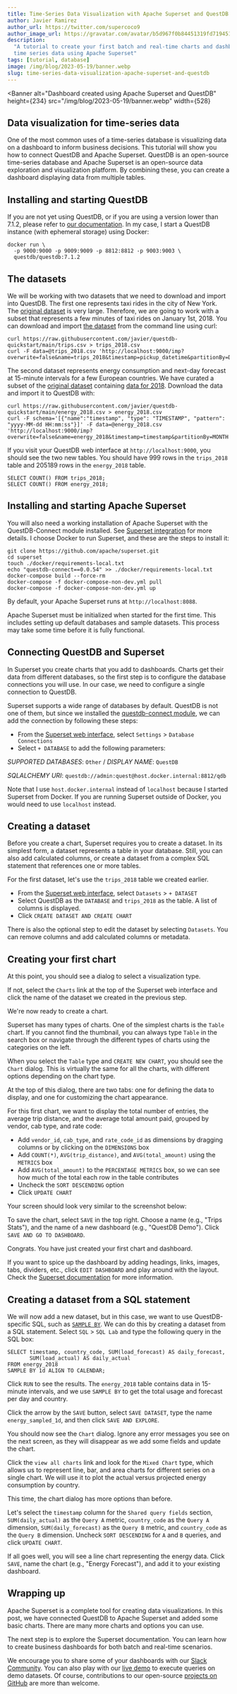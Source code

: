 ```yaml
---
title: Time-Series Data Visualization with Apache Superset and QuestDB
author: Javier Ramirez
author_url: https://twitter.com/supercoco9
author_image_url: https://gravatar.com/avatar/b5d967f0b84451319fd719451d19cc12.jpg?s=500
description:
  "A tutorial to create your first batch and real-time charts and dashboards for
  time series data using Apache Superset"
tags: [tutorial, database]
image: /img/blog/2023-05-19/banner.webp
slug: time-series-data-visualization-apache-superset-and-questdb
---
```



<Banner
  alt="Dashboard created using Apache Superset and QuestDB"
  height={234}
  src="/img/blog/2023-05-19/banner.webp"
  width={528}
></Banner>

## Data visualization for time-series data

One of the most common uses of a time-series database is visualizing data on a
dashboard to inform business decisions. This tutorial will show you how to
connect QuestDB and Apache Superset. QuestDB is an open-source time-series
database and Apache Superset is an open-source data exploration and
visualization platform. By combining these, you can create a dashboard
displaying data from multiple tables.

## Installing and starting QuestDB

If you are not yet using QuestDB, or if you are using a version lower than
7.1.2, please refer to [our documentation](/docs/get-started/docker/). In my
case, I start a QuestDB instance (with ephemeral storage) using Docker:

```shell
docker run \
  -p 9000:9000 -p 9009:9009 -p 8812:8812 -p 9003:9003 \
  questdb/questdb:7.1.2
```

## The datasets

We will be working with two datasets that we need to download and import into
QuestDB. The first one represents taxi rides in the city of New York. The
[original dataset](https://www.nyc.gov/site/tlc/about/tlc-trip-record-data.page)
is very large. Therefore, we are going to work with a subset that represents a
few minutes of taxi rides on January 1st, 2018. You can download and import
[the dataset](https://raw.githubusercontent.com/javier/questdb-quickstart/main/trips.csv)
from the command line using curl:

```shell
curl https://raw.githubusercontent.com/javier/questdb-quickstart/main/trips.csv > trips_2018.csv
curl -F data=@trips_2018.csv 'http://localhost:9000/imp?overwrite=false&name=trips_2018&timestamp=pickup_datetime&partitionBy=DAY'
```

The second dataset represents energy consumption and next-day forecast at
15-minute intervals for a few European countries. We have curated a subset of
the [original dataset](https://data.open-power-system-data.org/time_series/)
containing
[data for 2018](https://raw.githubusercontent.com/javier/questdb-quickstart/main/energy_2018.csv).
Download the data and import it to QuestDB with:

```shell
curl https://raw.githubusercontent.com/javier/questdb-quickstart/main/energy_2018.csv > energy_2018.csv
curl -F schema='[{"name":"timestamp", "type": "TIMESTAMP", "pattern": "yyyy-MM-dd HH:mm:ss"}]' -F data=@energy_2018.csv 'http://localhost:9000/imp?overwrite=false&name=energy_2018&timestamp=timestamp&partitionBy=MONTH'
```

If you visit your QuestDB web interface at `http://localhost:9000`, you should
see the two new tables. You should have 999 rows in the `trips_2018` table and
205189 rows in the `energy_2018` table.

```questdb-sql
SELECT COUNT() FROM trips_2018;
SELECT COUNT() FROM energy_2018;
```

## Installing and starting Apache Superset

You will also need a working installation of Apache Superset with the
QuestDB-Connect module installed. See
[Superset integration](/docs/third-party-tools/superset/) for more details. I
choose Docker to run Superset, and these are the steps to install it:

```shell
git clone https://github.com/apache/superset.git
cd superset
touch ./docker/requirements-local.txt
echo "questdb-connect==0.0.54" >> ./docker/requirements-local.txt
docker-compose build --force-rm
docker-compose -f docker-compose-non-dev.yml pull
docker-compose -f docker-compose-non-dev.yml up
```

By default, your Apache Superset runs at `http://localhost:8088`.

Apache Superset must be initialized when started for the first time. This
includes setting up default databases and sample datasets. This process may take
some time before it is fully functional.

## Connecting QuestDB and Superset

In Superset you create charts that you add to dashboards. Charts get their data
from different databases, so the first step is to configure the database
connections you will use. In our case, we need to configure a single connection
to QuestDB.

Superset supports a wide range of databases by default. QuestDB is not one of
them, but since we installed the
[questdb-connect module](https://github.com/questdb/questdb-connect), we can add
the connection by following these steps:

- From the [Superset web interface](http://localhost:8088), select `Settings` >
  `Database Connections`
- Select `+ DATABASE` to add the following parameters:

_SUPPORTED DATABASES_: `Other` / _DISPLAY NAME_: `QuestDB`

_SQLALCHEMY URI_: `questdb://admin:quest@host.docker.internal:8812/qdb`

Note that I use `host.docker.internal` instead of `localhost` because I started
Superset from Docker. If you are running Superset outside of Docker, you would
need to use `localhost` instead.

## Creating a dataset

Before you create a chart, Superset requires you to create a dataset. In its
simplest form, a dataset represents a table in your database. Still, you can
also add calculated columns, or create a dataset from a complex SQL statement
that references one or more tables.

For the first dataset, let's use the `trips_2018` table we created earlier.

- From the [Superset web interface](http://localhost:8088), select `Datasets` >
  `+ DATASET`
- Select QuestDB as the `DATABASE` and `trips_2018` as the table. A list of
  columns is displayed.
- Click `CREATE DATASET AND CREATE CHART`

There is also the optional step to edit the dataset by selecting `Datasets`. You
can remove columns and add calculated columns or metadata.

<Screenshot
  alt="Superset screenshot when creating the trips_2018 dataset"
  height={469}
  src="/img/blog/2023-05-19/create_dataset_trips_2018.webp"
  width={1056}
/>

## Creating your first chart

At this point, you should see a dialog to select a visualization type. 

If not, select the `Charts` link at the top of the Superset
web interface and click the name of the dataset we created in the previous
step.

We're now ready to create a chart.

Superset has many types of charts. One of the simplest charts is the `Table`
chart. If you cannot find the thumbnail, you can always type `Table` in the
search box or navigate through the different types of charts using the
categories on the left.

When you select the `Table` type and `CREATE NEW CHART`, you should see
the `Chart` dialog. This is virtually the same for all the charts, with
different options depending on the chart type.

At the top of this dialog, there are two tabs: one for defining the data to display, and one for customizing the chart appearance.

For this first chart, we want to display the total number of entries, the
average trip distance, and the average total amount paid, grouped by vendor, cab
type, and rate code:

- Add `vendor_id`, `cab_type`, and `rate_code_id` as dimensions by dragging
  columns or by clicking on the `DIMENSIONS` box
- Add `COUNT(*)`, `AVG(trip_distance)`, and `AVG(total_amount)` using the
  `METRICS` box
- Add `AVG(total_amount)` to the `PERCENTAGE METRICS` box, so we can see how
  much of the total each row in the table contributes
- Uncheck the `SORT DESCENDING` option
- Click `UPDATE CHART`

Your screen should look very similar to the screenshot below:

<Screenshot
  alt="Superset screenshot when creating the table chart"
  height={469}
  src="/img/blog/2023-05-19/create_table_chart.webp"
  width={1056}
/>

To save the chart, select `SAVE` in the top right. Choose a name (e.g., "Trips
Stats"), and the name of a new dashboard (e.g., "QuestDB Demo"). Click
`SAVE AND GO TO DASHBOARD`.

Congrats. You have just created your first chart and dashboard.

If you want to spice up the dashboard by adding headings, links, images, tabs,
dividers, etc., click `EDIT DASHBOARD` and play around with the layout. Check
the
[Superset documentation](https://superset.apache.org/docs/creating-charts-dashboards/exploring-data/#dashboard-basics)
for more information.

<Screenshot
  alt="Example of richer dashboard layout"
  height={469}
  src="/img/blog/2023-05-19/dashboard_layout.webp"
  width={1056}
/>

## Creating a dataset from a SQL statement

We will now add a new dataset, but in this case, we want to use QuestDB-specific
SQL, such as [`SAMPLE BY`](/docs/reference/sql/sample-by/). We can do this by
creating a dataset from a SQL statement. Select `SQL` > `SQL Lab` and type the
following query in the SQL box:

```questdb-sql
SELECT timestamp, country_code, SUM(load_forecast) AS daily_forecast,
       SUM(load_actual) AS daily_actual
FROM energy_2018
SAMPLE BY 1d ALIGN TO CALENDAR;
```

Click `RUN` to see the results. The `energy_2018` table contains data in
15-minute intervals, and we use `SAMPLE BY` to get the total usage and forecast
per day and country.

Click the arrow by the `SAVE` button, select `SAVE DATASET`, type the name
`energy_sampled_1d`, and then click `SAVE AND EXPLORE`.

You should now see the `Chart` dialog. Ignore any error messages you see on the
next screen, as they will disappear as we add some fields and update the chart.

Click the `view all charts` link and look for the `Mixed Chart` type, which
allows us to represent line, bar, and area charts for different series on a
single chart. We will use it to plot the actual versus projected energy
consumption by country.

This time, the chart dialog has more options than before.

Let's select the `timestamp` column for the `Shared query fields` section,
`SUM(daily_actual)` as the `Query A` metric, `country_code` as the `Query A`
dimension, `SUM(daily_forecast)` as the `Query B` metric, and `country_code` as
the `Query B` dimension. Uncheck `SORT DESCENDING` for `A` and `B` queries,
and click `UPDATE CHART`.

If all goes well, you will see a line chart representing the energy data. Click
`SAVE`, name the chart (e.g., "Energy Forecast"), and add it to your existing
dashboard.

<Screenshot
  alt="Energy Forecast chart"
  height={469}
  src="/img/blog/2023-05-19/energy_forecast.webp"
  width={1056}
/>

## Wrapping up

Apache Superset is a complete tool for creating data visualizations. In
this post, we have connected QuestDB to Apache Superset and added some basic
charts. There are many more charts and options you can use.

The next step is to explore the Superset documentation. You can learn how to
create business dashboards for both batch and real-time scenarios.

We encourage you to share some of your dashboards with
our [Slack Community](https://slack.questdb.io/). You can also play with
our [live demo](https://demo.questdb.io/) to execute queries on demo datasets.
Of course, contributions to our
open-source [projects on GitHub](https://github.com/questdb) are more than
welcome.
